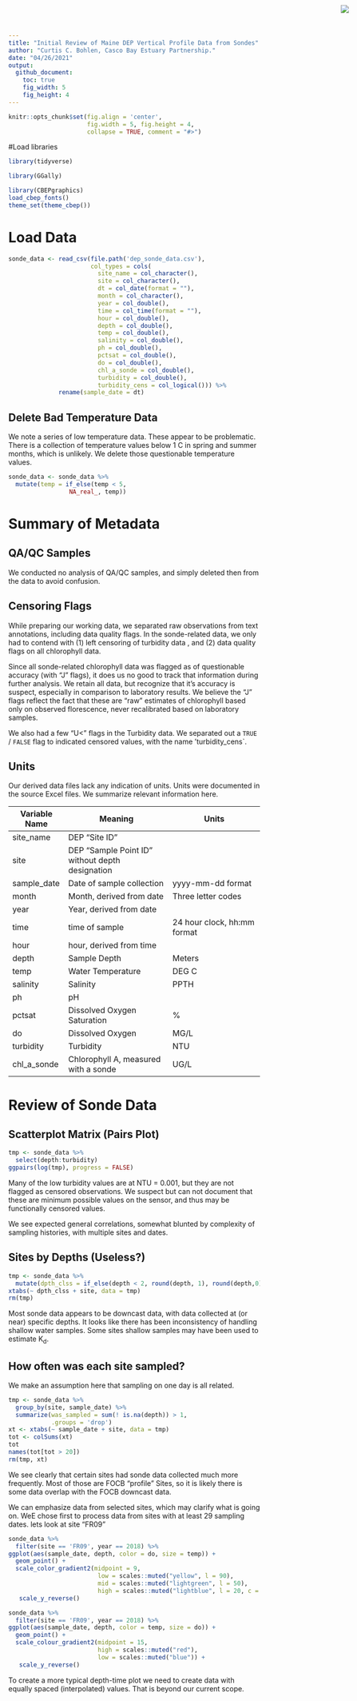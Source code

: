 ```yaml
---
title: "Initial Review of Maine DEP Vertical Profile Data from Sondes"
author: "Curtis C. Bohlen, Casco Bay Estuary Partnership."
date: "04/26/2021"
output:
  github_document:
    toc: true
    fig_width: 5
    fig_height: 4
---
```


<img
    src="https://www.cascobayestuary.org/wp-content/uploads/2014/04/logo_sm.jpg"
    style="position:absolute;top:10px;right:50px;" />

```r
knitr::opts_chunk$set(fig.align = 'center',
                      fig.width = 5, fig.height = 4,
                      collapse = TRUE, comment = "#>")
```

#Load libraries
```r
library(tidyverse)

library(GGally)

library(CBEPgraphics)
load_cbep_fonts()
theme_set(theme_cbep())
```

# Load Data
```r
sonde_data <- read_csv(file.path('dep_sonde_data.csv'),
                       col_types = cols(
                         site_name = col_character(),
                         site = col_character(),
                         dt = col_date(format = ""),
                         month = col_character(),
                         year = col_double(),
                         time = col_time(format = ""),
                         hour = col_double(),
                         depth = col_double(),
                         temp = col_double(),
                         salinity = col_double(),
                         ph = col_double(),
                         pctsat = col_double(),
                         do = col_double(),
                         chl_a_sonde = col_double(),
                         turbidity = col_double(),
                         turbidity_cens = col_logical())) %>%
              rename(sample_date = dt)
```

## Delete Bad Temperature Data
We note a series of low temperature data.  These appear to be problematic. There
is a collection of temperature values below 1 C in spring and summer months, 
which is unlikely. We delete those questionable temperature values. 

```r
sonde_data <- sonde_data %>%
  mutate(temp = if_else(temp < 5,
                 NA_real_, temp))
```

# Summary of Metadata
## QA/QC Samples
We conducted no analysis of QA/QC samples, and simply deleted then from the data
to avoid confusion.

## Censoring Flags
While preparing our working data, we separated raw observations from text
annotations, including data quality flags.  In the sonde-related data, we only
had to contend with (1) left censoring of turbidity data , and (2) data quality 
flags on all chlorophyll data.

Since all sonde-related chlorophyll data was flagged as of questionable 
accuracy (with "J" flags), it does us no good to track that information during 
further analysis.  We retain all data, but recognize that it's accuracy is 
suspect, especially in comparison to laboratory results. We believe the 
"J" flags reflect the fact that these are "raw" estimates of chlorophyll based
only on observed florescence, never recalibrated based on laboratory samples.

We also had a few "U<"  flags in the Turbidity data.  We separated out a 
`TRUE` / `FALSE` flag to indicated censored values, with the name 
'turbidity_cens`.

## Units
Our derived data files lack any indication of units.  Units were documented
in the source Excel files.  We summarize relevant information here.

Variable Name |  Meaning                 | Units                 |  
--------------|--------------------------|-----------------------|  
site_name     | DEP "Site ID"            |                       |  
site          | DEP "Sample Point ID" without depth designation |    |  
sample_date   | Date of sample collection    | yyyy-mm-dd format     |
month     | Month, derived from date     | Three letter codes    |
year      | Year, derived from date      |                  |    |
time      | time of sample               | 24 hour clock, hh:mm format |
hour      | hour, derived from time      |                       |
depth     | Sample Depth	               | Meters                |
temp      | Water Temperature            | DEG C                 |
salinity  | Salinity                     | PPTH                  |
ph        | pH                           |                       |
pctsat    | Dissolved Oxygen Saturation  | %                     |
do        | Dissolved Oxygen             | MG/L                  |
turbidity | Turbidity                    | NTU                   |
chl_a_sonde |Chlorophyll A, measured with a sonde | UG/L          |

# Review of Sonde Data
## Scatterplot Matrix (Pairs Plot)
```r
tmp <- sonde_data %>%
  select(depth:turbidity)
ggpairs(log(tmp), progress = FALSE)
```

Many of the low turbidity values are at NTU = 0.001, but they are not flagged as 
censored observations.  We suspect but can not document that these are minimum
possible values on the sensor, and thus may be functionally censored values.

We see expected general correlations, somewhat blunted by complexity of sampling
histories, with multiple sites and dates.

## Sites by Depths (Useless?) 
```r
tmp <- sonde_data %>%
  mutate(dpth_clss = if_else(depth < 2, round(depth, 1), round(depth,0)))
xtabs(~ dpth_clss + site, data = tmp)
rm(tmp)
```

Most sonde data appears to be downcast data, with data collected at (or
near) specific depths.  It looks like there has been inconsistency of handling 
shallow water samples.  Some sites shallow samples may have been used to 
estimate K~d~.

## How often was each site sampled?
We make an assumption here that sampling on one day is all related.

```r
tmp <- sonde_data %>%
  group_by(site, sample_date) %>%
  summarize(was_sampled = sum(! is.na(depth)) > 1,
            .groups = 'drop')
xt <- xtabs(~ sample_date + site, data = tmp)
tot <- colSums(xt)
tot
names(tot[tot > 20])
rm(tmp, xt)
```

We see clearly that certain sites had sonde data collected much more frequently.
Most of those are FOCB "profile" Sites, so it is likely there is some data 
overlap with the FOCB downcast data.

We can emphasize data from selected sites, which may clarify what is going on.
WeE chose first to process data from sites with at least 29 sampling dates.
lets look at site "FR09"

```r
sonde_data %>%
  filter(site == 'FR09', year == 2018) %>%
ggplot(aes(sample_date, depth, color = do, size = temp)) +
  geom_point() +
  scale_color_gradient2(midpoint = 9, 
                         low = scales::muted("yellow", l = 90),
                         mid = scales::muted("lightgreen", l = 50),
                         high = scales::muted("lightblue", l = 20, c = 100)) +
   scale_y_reverse()
```

```r
sonde_data %>%
  filter(site == 'FR09', year == 2018) %>%
ggplot(aes(sample_date, depth, color = temp, size = do)) +
  geom_point() +
  scale_colour_gradient2(midpoint = 15, 
                         high = scales::muted("red"), 
                         low = scales::muted("blue")) +
   scale_y_reverse()
```

To create a more typical depth-time plot we need to create data with equally 
spaced (interpolated) values. That is beyond our current scope.
